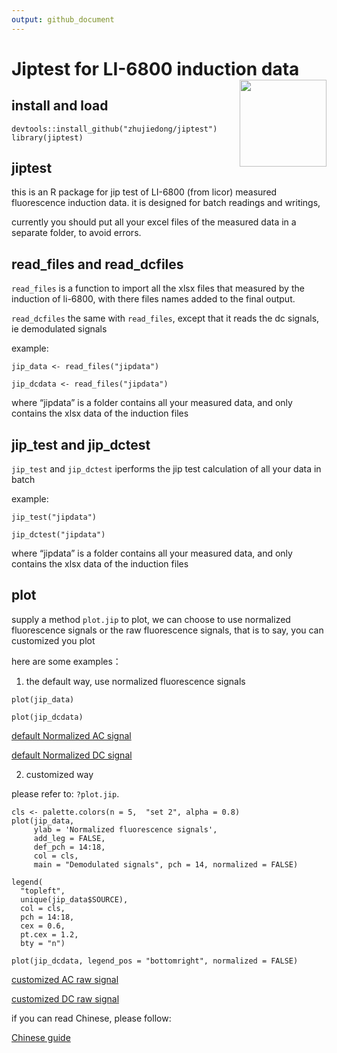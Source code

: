 ```yaml
---
output: github_document
---
```


<!-- README.md is generated from README.Rmd. Please edit that file -->

# Jiptest for LI-6800 induction data<img src="man/figures/logo.png" align="right" height="139" />

## install and load

```
devtools::install_github("zhujiedong/jiptest")
library(jiptest)
```

## jiptest

this is an R package for jip test of LI-6800 (from licor) measured fluorescence induction data. it is designed for batch readings and writings,

currently you should put all your excel files of the measured data in a separate folder, to avoid errors.

## read_files and read_dcfiles

`read_files` is a function to import all the xlsx files that measured by the induction of li-6800, with there files names added to the final output.

`read_dcfiles` the same with `read_files`, except that it reads the dc signals, ie demodulated signals

example:

```
jip_data <- read_files("jipdata")
```

```
jip_dcdata <- read_files("jipdata")
```

where "jipdata" is a folder contains all your measured data, and only contains the xlsx data of the induction files

## jip_test and jip_dctest

`jip_test`  and `jip_dctest` iperforms the jip test calculation of all your data in batch

example:

```
jip_test("jipdata")

```

```
jip_dctest("jipdata")

```

where "jipdata" is a folder contains all your measured data, and only contains the xlsx data of the induction files

## plot

supply a method `plot.jip` to plot, we can choose to use normalized fluorescence signals or the raw fluorescence signals, that is to say, you can customized you plot

here are some examples：

1. the default way, use normalized fluorescence signals

```
plot(jip_data)
```

```
plot(jip_dcdata)
```

[default Normalized AC signal](https://imgchr.com/i/Du0tsS)

[default Normalized DC signal](https://imgchr.com/i/Du08RP)

2. customized way

please refer to: `?plot.jip`.

```
cls <- palette.colors(n = 5,  "set 2", alpha = 0.8)
plot(jip_data,
     ylab = 'Normalized fluorescence signals',
     add_leg = FALSE,
     def_pch = 14:18,
     col = cls,
     main = "Demodulated signals", pch = 14, normalized = FALSE)

legend(
  "topleft",
  unique(jip_data$SOURCE),
  col = cls,
  pch = 14:18,
  cex = 0.6,
  pt.cex = 1.2,
  bty = "n")
```


```
plot(jip_dcdata, legend_pos = "bottomright", normalized = FALSE)
```

[customized AC raw signal](https://imgchr.com/i/Du0YM8)

[customized DC raw signal](https://imgchr.com/i/Du0Gxf)

if you can read Chinese, please follow:

[Chinese guide](https://zhujiedong.github.io/photoanalysis/)


